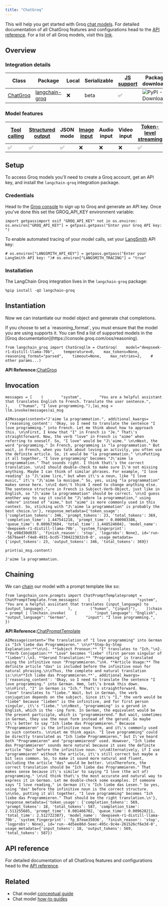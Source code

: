 ```yaml
---
title: "ChatGroq"
---
```


This will help you get started with Groq [chat models](/oss/concepts/chat_models). For detailed documentation of all ChatGroq features and configurations head to the [API reference](https://python.langchain.com/api_reference/groq/chat_models/langchain_groq.chat_models.ChatGroq.html). For a list of all Groq models, visit this [link](https://console.groq.com/oss/models?utm_source=langchain).

## Overview

### Integration details

| Class                                                                                                            | Package                                                                      | Local | Serializable | [JS support](https://js.langchain.com/oss/integrations/chat/groq) | Package downloads                                                               | Package latest                                                               |
| ---------------------------------------------------------------------------------------------------------------- | ---------------------------------------------------------------------------- | ----- | ------------ | ------------------------------------------------------------------ | ------------------------------------------------------------------------------- | ---------------------------------------------------------------------------- |
| [ChatGroq](https://python.langchain.com/api_reference/groq/chat_models/langchain_groq.chat_models.ChatGroq.html) | [langchain-groq](https://python.langchain.com/api_reference/groq/index.html) | ❌     | beta         | ✅                                                                  | ![PyPI - Downloads](/images/oss/integrations/chat/groq/pypi/dm/langchain-groq) | ![PyPI - Version](/images/oss/integrations/chat/groq/pypi/v/langchain-groq) |

### Model features

| [Tool calling](/oss/how_to/tool_calling) | [Structured output](/oss/how_to/structured_output) | JSON mode | [Image input](/oss/how_to/multimodal_inputs) | Audio input | Video input | [Token-level streaming](/oss/how_to/chat_streaming) | Native async | [Token usage](/oss/how_to/chat_token_usage_tracking) | [Logprobs](/oss/how_to/logprobs) |
| ------------------------------------------ | ---------------------------------------------------- | --------- | ---------------------------------------------- | ----------- | ----------- | ----------------------------------------------------- | ------------ | ------------------------------------------------------ | ---------------------------------- |
| ✅                                          | ✅                                                    | ✅         | ❌                                              | ❌           | ❌           | ✅                                                     | ✅            | ✅                                                      | ✅                                  |

## Setup

To access Groq models you'll need to create a Groq account, get an API key, and install the `langchain-groq` integration package.

### Credentials

Head to the [Groq console](https://console.groq.com/login?utm_source=langchain\&utm_content=chat_page) to sign up to Groq and generate an API key. Once you've done this set the GROQ\_API\_KEY environment variable:

```
import getpassimport osif "GROQ_API_KEY" not in os.environ:    os.environ["GROQ_API_KEY"] = getpass.getpass("Enter your Groq API key: ")
```

To enable automated tracing of your model calls, set your [LangSmith](https://docs.smith.langchain.com/) API key:

```
# os.environ["LANGSMITH_API_KEY"] = getpass.getpass("Enter your LangSmith API key: ")# os.environ["LANGSMITH_TRACING"] = "true"
```

### Installation

The LangChain Groq integration lives in the `langchain-groq` package:

```
%pip install -qU langchain-groq
```

## Instantiation

Now we can instantiate our model object and generate chat completions.

<Note>
  If you choose to set a `reasoning_format`, you must ensure that the model you are using supports it. You can find a list of supported models in the [Groq documentation](https://console.groq.com/oss/reasoning).
</Note>

```
from langchain_groq import ChatGroqllm = ChatGroq(    model="deepseek-r1-distill-llama-70b",    temperature=0,    max_tokens=None,    reasoning_format="parsed",    timeout=None,    max_retries=2,    # other params...)
```

**API Reference:**[ChatGroq](https://python.langchain.com/api_reference/groq/chat_models/langchain_groq.chat_models.ChatGroq.html)

## Invocation

```
messages = [    (        "system",        "You are a helpful assistant that translates English to French. Translate the user sentence.",    ),    ("human", "I love programming."),]ai_msg = llm.invoke(messages)ai_msg
```

```
AIMessage(content="J'aime la programmation.", additional_kwargs={'reasoning_content': 'Okay, so I need to translate the sentence "I love programming." into French. Let me think about how to approach this. \n\nFirst, I know that "I" in French is "Je." That\'s straightforward. Now, the verb "love" in French is "aime" when referring to oneself. So, "I love" would be "J\'aime." \n\nNext, the word "programming." In French, programming is "la programmation." But wait, in French, when you talk about loving an activity, you often use the definite article. So, it would be "la programmation." \n\nPutting it all together, "I love programming" becomes "J\'aime la programmation." That sounds right. I think that\'s the correct translation. \n\nI should double-check to make sure I\'m not missing anything. Maybe I can think of similar phrases. For example, "I love reading" is "J\'aime lire," but when it\'s a noun, like "I love music," it\'s "J\'aime la musique." So, yes, using "la programmation" makes sense here. \n\nI don\'t think I need to change anything else. The sentence structure in French is Subject-Verb-Object, just like in English, so "J\'aime la programmation" should be correct. \n\nI guess another way to say it could be "J\'adore la programmation," using "adore" instead of "aime," but "aime" is more commonly used in this context. So, sticking with "J\'aime la programmation" is probably the best choice.\n'}, response_metadata={'token_usage': {'completion_tokens': 346, 'prompt_tokens': 23, 'total_tokens': 369, 'completion_time': 1.447541218, 'prompt_time': 0.000983386, 'queue_time': 0.009673684, 'total_time': 1.448524604}, 'model_name': 'deepseek-r1-distill-llama-70b', 'system_fingerprint': 'fp_e98d30d035', 'finish_reason': 'stop', 'logprobs': None}, id='run--5679ae4f-f4e8-4931-bcd5-7304223832c0-0', usage_metadata={'input_tokens': 23, 'output_tokens': 346, 'total_tokens': 369})
```

```
print(ai_msg.content)
```

```
J'aime la programmation.
```

## Chaining

We can [chain](/oss/how_to/sequence) our model with a prompt template like so:

```
from langchain_core.prompts import ChatPromptTemplateprompt = ChatPromptTemplate.from_messages(    [        (            "system",            "You are a helpful assistant that translates {input_language} to {output_language}.",        ),        ("human", "{input}"),    ])chain = prompt | llmchain.invoke(    {        "input_language": "English",        "output_language": "German",        "input": "I love programming.",    })
```

**API Reference:**[ChatPromptTemplate](https://python.langchain.com/api_reference/core/prompts/langchain_core.prompts.chat.ChatPromptTemplate.html)

```
AIMessage(content='The translation of "I love programming" into German is "Ich liebe das Programmieren." \n\n**Step-by-Step Explanation:**\n\n1. **Subject Pronoun:** "I" translates to "Ich."\n2. **Verb Conjugation:** "Love" becomes "liebe" (first person singular of "lieben").\n3. **Gerund Translation:** "Programming" is translated using the infinitive noun "Programmieren."\n4. **Article Usage:** The definite article "das" is included before the infinitive noun for natural phrasing.\n\nThus, the complete and natural translation is:\n\n**Ich liebe das Programmieren.**', additional_kwargs={'reasoning_content': 'Okay, so I need to translate the sentence "I love programming." into German. Hmm, let\'s break this down. \n\nFirst, "I" in German is "Ich." That\'s straightforward. Now, "love" translates to "liebe." Wait, but in German, the verb conjugation depends on the subject. Since it\'s "I," the verb would be "liebe" because "lieben" is the infinitive, and for first person singular, it\'s "liebe." \n\nNext, "programming" is a gerund in English, which is the -ing form. In German, the equivalent would be the present participle, which is "programmierend." But wait, sometimes in German, they use the noun form instead of the gerund. So maybe it\'s better to say "Ich liebe das Programmieren." Because "Programmieren" is the infinitive noun form, and it\'s commonly used in such contexts. \n\nLet me think again. "I love programming" could be directly translated as "Ich liebe Programmieren," but I\'ve heard both "Programmieren" and "programmierend" used. However, "Ich liebe das Programmieren" sounds more natural because it uses the definite article "das" before the infinitive noun. \n\nAlternatively, if I use "programmieren" without the article, it\'s still correct but maybe a bit less common. So, to make it sound more natural and fluent, including the article "das" would be better. \n\nTherefore, the correct translation should be "Ich liebe das Programmieren." That makes sense because it\'s similar to saying "I love (the act of) programming." \n\nI think that\'s the most accurate and natural way to express it in German. Let me double-check some examples. If someone says "I love reading," in German it\'s "Ich liebe das Lesen." So yes, using "das" before the infinitive noun is the correct structure. \n\nSo, putting it all together, "I love programming" becomes "Ich liebe das Programmieren." That should be the right translation.\n'}, response_metadata={'token_usage': {'completion_tokens': 569, 'prompt_tokens': 18, 'total_tokens': 587, 'completion_time': 2.511255685, 'prompt_time': 0.001466702, 'queue_time': 0.009628211, 'total_time': 2.512722387}, 'model_name': 'deepseek-r1-distill-llama-70b', 'system_fingerprint': 'fp_87eae35036', 'finish_reason': 'stop', 'logprobs': None}, id='run--4d5ee86d-5eec-495c-9c4e-261526cf6e3d-0', usage_metadata={'input_tokens': 18, 'output_tokens': 569, 'total_tokens': 587})
```

## API reference

For detailed documentation of all ChatGroq features and configurations head to the [API reference](https://python.langchain.com/api_reference/groq/chat_models/langchain_groq.chat_models.ChatGroq.html).

## Related

* Chat model [conceptual guide](/oss/concepts/chat_models)
* Chat model [how-to guides](/oss/how_to/#chat-models)
